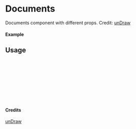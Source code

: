 
<Meta of={Documents} title="unDraw/Documents" />

# Documents

Documents component with different props.
Credit: [unDraw](https://undraw.co/illustrations)

#### Example

<Canvas of={Documents.Primary} />

## Usage

```ts
import { Documents } from "yadl-ui";

const Example = () => {
  return (
      <Documents />
  );
};

export default Example;
```

#### Credits
[unDraw](https://undraw.co/illustrations)
